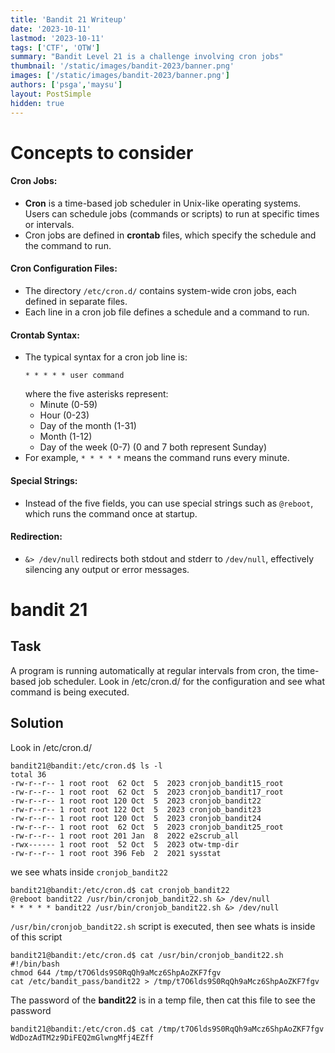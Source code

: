 ```yaml
---
title: 'Bandit 21 Writeup'
date: '2023-10-11'
lastmod: '2023-10-11'
tags: ['CTF', 'OTW']
summary: "Bandit Level 21 is a challenge involving cron jobs"
thumbnail: '/static/images/bandit-2023/banner.png'
images: ['/static/images/bandit-2023/banner.png']
authors: ['psga','maysu']
layout: PostSimple
hidden: true
---
```

<div className="tocr not-prose">
    <TOCInline
        toc={[
            { value: 'Bandit', url: '/blog/bandit-2023', depth: 1 },
            { value: 'Level-14', url: '/blog/bandit-2023/level-14',depth: 2},
            { value: 'Level-15', url: '/blog/bandit-2023/level-15', depth: 2 },
            { value: 'Level-16', url: '/blog/bandit-2023/level-16', depth: 2 },
            { value: 'Level-17', url: '/blog/bandit-2023/level-17', depth: 2 },
            { value: 'Level-18', url: '/blog/bandit-2023/level-18', depth: 2 },
            { value: 'Level-19', url: '/blog/bandit-2023/level-19', depth: 2 },
            { value: 'Level-20', url: '/blog/bandit-2023/level-20', depth: 2 },
            { value: 'Level-21', url: '/blog/bandit-2023/level-21', depth: 2,active: true},
            { value: 'Level-22', url: '/blog/bandit-2023/level-22', depth: 2 },
            { value: 'Level-23', url: '/blog/bandit-2023/level-23', depth: 2 },
            { value: 'Level-24', url: '/blog/bandit-2023/level-24', depth: 2 },
            { value: 'Level-25', url: '/blog/bandit-2023/level-25', depth: 2 },
            { value: 'Level-26', url: '/blog/bandit-2023/level-26', depth: 2 },
            { value: 'Level-27', url: '/blog/bandit-2023/level-27', depth: 2 },
            { value: 'Level-28', url: '/blog/bandit-2023/level-28', depth: 2 },
            { value: 'Level-29', url: '/blog/bandit-2023/level-29', depth: 2 },
            { value: 'Level-30', url: '/blog/bandit-2023/level-30', depth: 2 },
            { value: 'Level-31', url: '/blog/bandit-2023/level-31', depth: 2 },
            { value: 'Level-32', url: '/blog/bandit-2023/level-32', depth: 2 },
        ]}
        title="levels"
        rightAlign
    />
</div>


# Concepts to consider

 #### **Cron Jobs**:
   - **Cron** is a time-based job scheduler in Unix-like operating systems. Users can schedule jobs (commands or scripts) to run at specific times or intervals.
   - Cron jobs are defined in **crontab** files, which specify the schedule and the command to run.

#### **Cron Configuration Files**:
   - The directory `/etc/cron.d/` contains system-wide cron jobs, each defined in separate files.
   - Each line in a cron job file defines a schedule and a command to run.

####  **Crontab Syntax**:
   - The typical syntax for a cron job line is:
     ```
     * * * * * user command
     ```
     where the five asterisks represent:
     - Minute (0-59)
     - Hour (0-23)
     - Day of the month (1-31)
     - Month (1-12)
     - Day of the week (0-7) (0 and 7 both represent Sunday)
   - For example, `* * * * *` means the command runs every minute.

####   **Special Strings**:
   - Instead of the five fields, you can use special strings such as `@reboot`, which runs the command once at startup.

####  **Redirection**:
   - `&> /dev/null` redirects both stdout and stderr to `/dev/null`, effectively silencing any output or error messages.

# bandit 21

## Task 
A program is running automatically at regular intervals from cron, the time-based job scheduler. Look in /etc/cron.d/ for the configuration and see what command is being executed.



## Solution


Look in /etc/cron.d/ 

```
bandit21@bandit:/etc/cron.d$ ls -l
total 36
-rw-r--r-- 1 root root  62 Oct  5  2023 cronjob_bandit15_root
-rw-r--r-- 1 root root  62 Oct  5  2023 cronjob_bandit17_root
-rw-r--r-- 1 root root 120 Oct  5  2023 cronjob_bandit22
-rw-r--r-- 1 root root 122 Oct  5  2023 cronjob_bandit23
-rw-r--r-- 1 root root 120 Oct  5  2023 cronjob_bandit24
-rw-r--r-- 1 root root  62 Oct  5  2023 cronjob_bandit25_root
-rw-r--r-- 1 root root 201 Jan  8  2022 e2scrub_all
-rwx------ 1 root root  52 Oct  5  2023 otw-tmp-dir
-rw-r--r-- 1 root root 396 Feb  2  2021 sysstat
```

we see whats inside `cronjob_bandit22`


```
bandit21@bandit:/etc/cron.d$ cat cronjob_bandit22
@reboot bandit22 /usr/bin/cronjob_bandit22.sh &> /dev/null
* * * * * bandit22 /usr/bin/cronjob_bandit22.sh &> /dev/null
```
`/usr/bin/cronjob_bandit22.sh` script is executed, then see whats is inside of this script  

```
bandit21@bandit:/etc/cron.d$ cat /usr/bin/cronjob_bandit22.sh 
#!/bin/bash
chmod 644 /tmp/t7O6lds9S0RqQh9aMcz6ShpAoZKF7fgv
cat /etc/bandit_pass/bandit22 > /tmp/t7O6lds9S0RqQh9aMcz6ShpAoZKF7fgv
```

The password of the **bandit22** is in a temp file, then cat this file to see the password


```
bandit21@bandit:/etc/cron.d$ cat /tmp/t7O6lds9S0RqQh9aMcz6ShpAoZKF7fgv
WdDozAdTM2z9DiFEQ2mGlwngMfj4EZff
```

